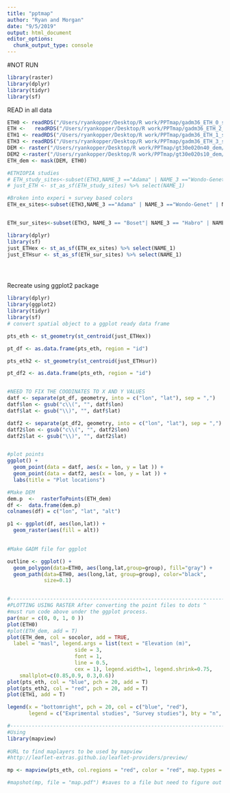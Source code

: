 ```yaml
---
title: "pptmap"
author: "Ryan and Morgan"
date: "9/5/2019"
output: html_document
editor_options: 
  chunk_output_type: console
---
```

#NOT RUN
```r
library(raster)
library(dplyr)
library(tidyr)
library(sf)
```


READ in all data
```r
ETH0 <- readRDS("/Users/ryankopper/Desktop/R work/PPTmap/gadm36_ETH_0_sp.rds")
ETH <-   readRDS("/Users/ryankopper/Desktop/R work/PPTmap/gadm36_ETH_2_sp.rds")
ETH1 <- readRDS("/Users/ryankopper/Desktop/R work/PPTmap/gadm36_ETH_1_sp.rds")
ETH3 <- readRDS("/Users/ryankopper/Desktop/R work/PPTmap/gadm36_ETH_3_sp.rds")
DEM <- raster("/Users/ryankopper/Desktop/R work/PPTmap/gt30e020n40_dem/gt30e020n40.dem")
DEM2 <-raster("/Users/ryankopper/Desktop/R work/PPTmap/gt30e020s10_dem/gt30e020s10.dem")
ETH_dem <- mask(DEM, ETH0)

#ETHIOPIA studies
# ETH_study_sites<-subset(ETH3,NAME_3 =="Adama" | NAME_3 =="Wondo-Genet" | NAME_3 == "Awasa Zuria"| NAME_3 =="Mieso" | NAME_3 == "Boset"| NAME_3 == "Habro" | NAME_3 == "Tahtay Maychew" | NAME_3 == "Thehulederie" | NAME_3 == "Awasa") 
# just_ETH <- st_as_sf(ETH_study_sites) %>% select(NAME_1)

#Broken into experi + survey based colors
ETH_ex_sites<-subset(ETH3,NAME_3 =="Adama" | NAME_3 =="Wondo-Genet" | NAME_3 == "Awasa Zuria"| NAME_3 =="Mieso" | NAME_3 == "Awasa") 


ETH_sur_sites<-subset(ETH3, NAME_3 == "Boset"| NAME_3 == "Habro" | NAME_3 == "Tahtay Maychew" | NAME_3 == "Thehulederie") 

library(dplyr)
library(sf)
just_ETHex <- st_as_sf(ETH_ex_sites) %>% select(NAME_1)
just_ETHsur <- st_as_sf(ETH_sur_sites) %>% select(NAME_1)





```
Recreate using ggplot2 package
```r
library(dplyr)
library(ggplot2)
library(tidyr)
library(sf)
# convert spatial object to a ggplot ready data frame

pts_eth <- st_geometry(st_centroid(just_ETHex))

pt_df <- as.data.frame(pts_eth, region = "id")

pts_eth2 <- st_geometry(st_centroid(just_ETHsur))

pt_df2 <- as.data.frame(pts_eth, region = "id")


#NEED TO FIX THE COODINATES TO X AND Y VALUES
datf <- separate(pt_df, geometry, into = c("lon", "lat"), sep = ",")
datf$lon <- gsub("c\\(", "", datf$lon)
datf$lat <- gsub("\\)", "", datf$lat)

datf2 <- separate(pt_df2, geometry, into = c("lon", "lat"), sep = ",")
datf2$lon <- gsub("c\\(", "", datf2$lon)
datf2$lat <- gsub("\\)", "", datf2$lat)


#plot points
ggplot() +
  geom_point(data = datf, aes(x = lon, y = lat )) + 
  geom_point(data = datf2, aes(x = lon, y = lat )) +
  labs(title = "Plot locations")

#Make DEM
dem.p  <-  rasterToPoints(ETH_dem)
df <-  data.frame(dem.p)
colnames(df) = c("lon", "lat", "alt")

p1 <- ggplot(df, aes(lon,lat)) +
  geom_raster(aes(fill = alt))
  

#Make GADM file for ggplot

outline <- ggplot() + 
  geom_polygon(data=ETH0, aes(long,lat,group=group), fill="gray") +
  geom_path(data=ETH0, aes(long,lat, group=group), color="black",
            size=0.1) 


#-------------------------------------------------------------------------------
#PLOTTING USING RASTER After converting the point files to dots ^
#must run code above under the ggplot process.
par(mar = c(0, 0, 1, 0 ))
plot(ETH0)
#plot(ETH_dem, add = T)
plot(ETH_dem, col = socolor, add = TRUE,
  label = "masl", legend.args = list(text = "Elevation (m)", 
                      side = 3, 
                      font = 1, 
                      line = 0.5, 
                      cex = 1), legend.width=1, legend.shrink=0.75, 
    smallplot=c(0.85,0.9, 0.3,0.6))
plot(pts_eth, col = "blue", pch = 20, add = T)
plot(pts_eth2, col = "red", pch = 20, add = T)
plot(ETH1, add = T)

legend(x = "bottomright", pch = 20, col = c("blue", "red"),
       legend = c("Exprimental studies", "Survey studies"), bty = "n", pt.cex = 2)

#-------------------------------------------------------------------------------
#Using
library(mapview)
 
#URL to find maplayers to be used by mapview
#http://leaflet-extras.github.io/leaflet-providers/preview/

mp <- mapview(pts_eth, col.regions = "red", color = "red", map.types = c("Stamen.TerrainBackground", "Esri.WorldStreetMap")) 

#mapshot(mp, file = "map.pdf") #saves to a file but need to figure out extend requirements

```


